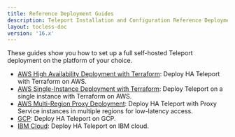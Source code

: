 ```yaml
---
title: Reference Deployment Guides
description: Teleport Installation and Configuration Reference Deployment Guides.
layout: tocless-doc
version: '16.x'
---
```


These guides show you how to set up a full self-hosted Teleport deployment on
the platform of your choice.

- [AWS High Availability Deployment with Terraform](/ver/16.x/deploy-a-cluster/deployments/aws-ha-autoscale-cluster-terraform): Deploy HA Teleport with
  Terraform on AWS.
- [AWS Single-Instance Deployment with Terraform](/ver/16.x/deploy-a-cluster/deployments/aws-starter-cluster-terraform): Deploy Teleport on a single instance with
  Terraform on AWS.
- [AWS Multi-Region Proxy
  Deployment](/ver/16.x/deploy-a-cluster/deployments/aws-gslb-proxy-peering-ha-deployment): Deploy HA
  Teleport with Proxy Service instances in multiple regions for low-latency
  access.
- [GCP](/ver/16.x/deploy-a-cluster/deployments/gcp): Deploy HA Teleport on GCP.
- [IBM Cloud](/ver/16.x/deploy-a-cluster/deployments/ibm): Deploy HA Teleport on IBM cloud.
